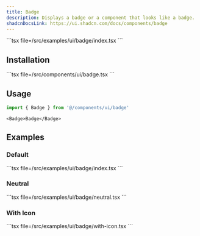 ```yaml
---
title: Badge
description: Displays a badge or a component that looks like a badge.
shadcnDocsLink: https://ui.shadcn.com/docs/components/badge
---
```


<ComponentPreview component="badge">
  ```tsx file=<rootDir>/src/examples/ui/badge/index.tsx
  ```
</ComponentPreview>

## Installation

<Installation component="badge">
  ```tsx file=<rootDir>/src/components/ui/badge.tsx
  ```
</Installation>

## Usage

```ts
import { Badge } from '@/components/ui/badge'
```

```tsx
<Badge>Badge</Badge>
```

## Examples

### Default

<ComponentPreview component="badge" example="default">
  ```tsx file=<rootDir>/src/examples/ui/badge/index.tsx
  ```
</ComponentPreview>

### Neutral

<ComponentPreview component="badge" example="neutral">
  ```tsx file=<rootDir>/src/examples/ui/badge/neutral.tsx
  ```
</ComponentPreview>

### With Icon

<ComponentPreview component="badge" example="with-icon">
  ```tsx file=<rootDir>/src/examples/ui/badge/with-icon.tsx
  ```
</ComponentPreview>